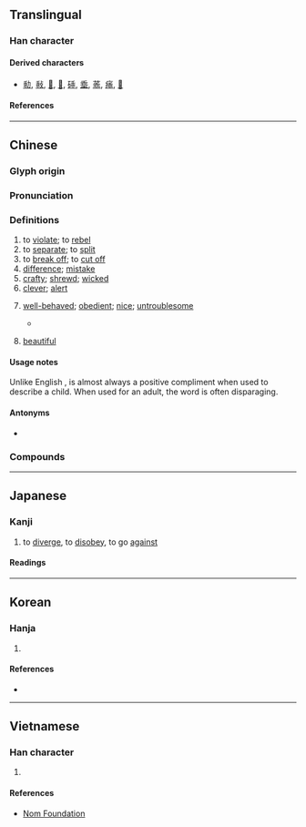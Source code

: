 {{character info}}
==Translingual==
{{stroke order|type=animate}}

===Han character===
{{Han char|rn=4|rad=丿|as=07|sn=8|four=20111|canj=HJLP|ids=⿻千北}}

====Derived characters====
* [[㔞]], [[㪓]], [[𡮓]], [[𢮿]], [[䂷]], [[埀]], [[䓙]], [[㾩]], [[𡇸]]

====References====
{{Han ref|kx=0083.030|dkj=00149|dj=0166.260|hdz=10038.180|uh=4E56}}

----

==Chinese==
{{zh-forms|alt=𠁰}}

===Glyph origin===
{{Han etym}}

===Pronunciation===
{{zh-pron
|m=guāi
|m-s=guai1
|c=gwaai1
|h=pfs=kôai
|mn=koai
|w=
|mc=y
|oc=y
|cat=v,n,a
}}

===Definitions===
{{zh-hanzi}}

# to [[violate]]; to [[rebel]]
# to [[separate]]; to [[split]]
# to [[break off]]; to [[cut off]]
# [[difference]]; [[mistake]]
# [[crafty]]; [[shrewd]]; [[wicked]]
# [[clever]]; [[alert]]
# {{lb|zh|usually of a [[child]]}} [[well-behaved]]; [[obedient]]; [[nice]]; [[untroublesome]]
#* {{zh-x|你 個 仔 真係 好 乖。|Your son is very '''well-behaved'''.|C}}
# {{lb|zh|dialectal}} [[beautiful]]

====Usage notes====
Unlike English {{m|en|obedient}}, {{lang|zh|乖}} is almost always a positive compliment when used to describe a child. When used for an adult, the word is often disparaging.

====Antonyms====
* {{sense|naughty}} {{q|Cantonese}} {{zh-l|曳|jai5}}

===Compounds===
{{zh-der|不乖|乖爭|乖隔|乖舛|命蹇時乖|乖角|乖乖兒的|乖誤|乖乖嘴|乖覺|乖分|乖離率|乖阻|乖衰|乖訛|乖忤|使乖|乖子|乖劣|乖覺可喜|乖僻|命乖運拙|乖謬|小乖乖|乖違|乖性兒|伶俐嘴乖|乖巧|出乖露醜|乖嘴|乖張|乖滑|學乖|乖間|伶俐乖覺|乖乖|乖乖的|嘴乖|乖調|乖人|乖慵|乖戾|乖蹇|弄乖|口乖心歪|乖眼|乖異|出乖弄醜|乖迕|乖離|乖別|放乖|時乖命蹇|抓乖賣俏|時乖運拙|放乖潑|時乖運乖|抓乖|打乖|時乖運蹇|狂乖|時乖|措置乖方|放狂乖|討乖|避乖|運乖時蹇|首尾乖互|運蹇時乖|運拙時乖|賣乖|討好賣乖|聰明乖覺}}

{{zh-cat|Intermediate}}

----

==Japanese==

===Kanji===
{{ja-kanji|grade=|rs=丿07}}

# to [[diverge]], to [[disobey]], to go [[against]]

====Readings====
{{ja-readings
|goon=け
|kanon=かい<くわい
|kun=もと-る, そむ-く
}}

----

==Korean==

===Hanja===
{{ko-hanja|hangeul=괴|rv=goe|mr=koe|y=koy|eumhun=어그러질|ehrv=eogeureojil|ehmr=ǒgǔrǒjil|ehy=}}

# {{rfdef|ko|sort=丿07}}

====References====
* {{Hanja ref|nav=8170}}

----

==Vietnamese==

===Han character===
{{vi-readings|rs=丿07|reading=[[quai]], [[quay]]}}

# {{rfdef|vi|sort=丿07}}

====References====
* [http://nomfoundation.org/common/nom_details.php?codepoint=4e56 Nom Foundation]